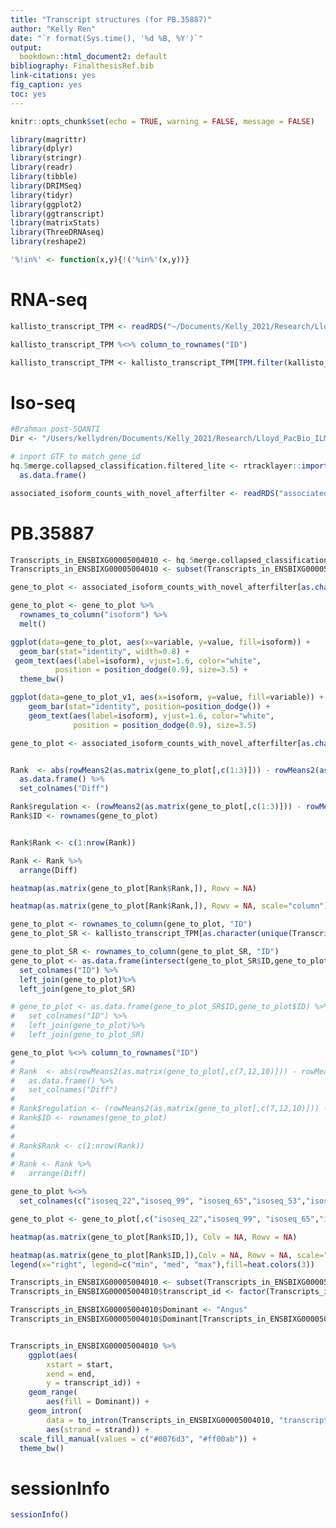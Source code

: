 ```yaml
---
title: "Transcript structures (for PB.35887)"
author: "Kelly Ren"
date: "`r format(Sys.time(), '%d %B, %Y')`"
output:
  bookdown::html_document2: default
bibliography: FinalthesisRef.bib
link-citations: yes
fig_caption: yes
toc: yes
---
```


```r
knitr::opts_chunk$set(echo = TRUE, warning = FALSE, message = FALSE)
```

```r
library(magrittr)
library(dplyr)
library(stringr)
library(readr)
library(tibble)
library(DRIMSeq)
library(tidyr)
library(ggplot2)
library(ggtranscript)
library(matrixStats)
library(ThreeDRNAseq)
library(reshape2)

'%!in%' <- function(x,y){!('%in%'(x,y))}
```

# RNA-seq
```r
kallisto_transcript_TPM <- readRDS("~/Documents/Kelly_2021/Research/Lloyd_PacBio_ILMN_quantification/Lloyd_RNAseq_cattle_R/kallisto_transcript_TPM.rds")
```

```r
kallisto_transcript_TPM %<>% column_to_rownames("ID")

kallisto_transcript_TPM <- kallisto_transcript_TPM[TPM.filter(kallisto_transcript_TPM,sample.n = 3, tpm.cut = 1),]
```

# Iso-seq
```r
#Brahman post-SQANTI 
Dir <- "/Users/kellydren/Documents/Kelly_2021/Research/Lloyd_PacBio_ILMN_quantification/Raw_data/map_to_brahman/post-SQANTI-filter/"

# inport GTF to match gene_id
hq.5merge.collapsed_classification.filtered_lite <- rtracklayer::import(file.path(Dir,'hq.5merge.collapsed_classification.filtered_lite.gtf')) %>%
  as.data.frame()

associated_isoform_counts_with_novel_afterfilter <- readRDS("associated_isoform_counts_with_novel_afterfilter.rds")
```

# PB.35887
```r
Transcripts_in_ENSBIXG00005004010 <- hq.5merge.collapsed_classification.filtered_lite %>% subset(gene_id %in% "PB.35887")
Transcripts_in_ENSBIXG00005004010 <- subset(Transcripts_in_ENSBIXG00005004010, type %in% "exon")

```

```r
gene_to_plot <- associated_isoform_counts_with_novel_afterfilter[as.character(unique(Transcripts_in_ENSBIXG00005004010$transcript_id)),] %>% drop_na()

gene_to_plot <- gene_to_plot %>%
  rownames_to_column("isoform") %>%
  melt()

ggplot(data=gene_to_plot, aes(x=variable, y=value, fill=isoform)) +
  geom_bar(stat="identity", width=0.8) +  
 geom_text(aes(label=isoform), vjust=1.6, color="white",
          position = position_dodge(0.9), size=3.5) +
  theme_bw()

ggplot(data=gene_to_plot_v1, aes(x=isoform, y=value, fill=variable)) +
    geom_bar(stat="identity", position=position_dodge()) +  
    geom_text(aes(label=isoform), vjust=1.6, color="white",
              position = position_dodge(0.9), size=3.5)
```

```r
gene_to_plot <- associated_isoform_counts_with_novel_afterfilter[as.character(unique(Transcripts_in_ENSBIXG00005004010$transcript_id)),] %>% drop_na()


Rank  <- abs(rowMeans2(as.matrix(gene_to_plot[,c(1:3)])) - rowMeans2(as.matrix(gene_to_plot[,c(4:6)]))) %>%
  as.data.frame() %>%
  set_colnames("Diff")

Rank$regulation <- (rowMeans2(as.matrix(gene_to_plot[,c(1:3)])) - rowMeans2(as.matrix(gene_to_plot[,c(4:6)])))>0
Rank$ID <- rownames(gene_to_plot)


Rank$Rank <- c(1:nrow(Rank))

Rank <- Rank %>%
  arrange(Diff)

heatmap(as.matrix(gene_to_plot[Rank$Rank,]), Rowv = NA)

heatmap(as.matrix(gene_to_plot[Rank$Rank,]), Rowv = NA, scale="column")
```

```r

gene_to_plot <- rownames_to_column(gene_to_plot, "ID")
gene_to_plot_SR <- kallisto_transcript_TPM[as.character(unique(Transcripts_in_ENSBIXG00005004010$transcript_id)),] %>% drop_na()

gene_to_plot_SR <- rownames_to_column(gene_to_plot_SR, "ID")
gene_to_plot <- as.data.frame(intersect(gene_to_plot_SR$ID,gene_to_plot$ID)) %>%
  set_colnames("ID") %>%
  left_join(gene_to_plot)%>%
  left_join(gene_to_plot_SR)

# gene_to_plot <- as.data.frame(gene_to_plot_SR$ID,gene_to_plot$ID) %>%
#   set_colnames("ID") %>%
#   left_join(gene_to_plot)%>%
#   left_join(gene_to_plot_SR)

gene_to_plot %<>% column_to_rownames("ID")
#
# Rank  <- abs(rowMeans2(as.matrix(gene_to_plot[,c(7,12,10)])) - rowMeans2(as.matrix(gene_to_plot[,c(8,9,11)]))) %>%
#   as.data.frame() %>%
#   set_colnames("Diff")
#
# Rank$regulation <- (rowMeans2(as.matrix(gene_to_plot[,c(7,12,10)])) - rowMeans2(as.matrix(gene_to_plot[,c(8,9,11)])))>0
# Rank$ID <- rownames(gene_to_plot)
#
#
# Rank$Rank <- c(1:nrow(Rank))
#
# Rank <- Rank %>%
#   arrange(Diff)

gene_to_plot %<>%
  set_colnames(c("isoseq_22","isoseq_99", "isoseq_65","isoseq_53","isoseq_60","isoseq_7","illumina_22","illumina_53","illumina_60","illumina_65","illumina_7","illumina_99"))

gene_to_plot <- gene_to_plot[,c("isoseq_22","isoseq_99", "isoseq_65","isoseq_53","isoseq_60","isoseq_7","illumina_22","illumina_99","illumina_65","illumina_53","illumina_60","illumina_7")]

heatmap(as.matrix(gene_to_plot[Rank$ID,]), Colv = NA, Rowv = NA)

heatmap(as.matrix(gene_to_plot[Rank$ID,]),Colv = NA, Rowv = NA, scale="column")
legend(x="right", legend=c("min", "med", "max"),fill=heat.colors(3))

```



```r
Transcripts_in_ENSBIXG00005004010 <- subset(Transcripts_in_ENSBIXG00005004010, transcript_id %in% c(rownames(gene_to_plot[Rank$Rank,])))
Transcripts_in_ENSBIXG00005004010$transcript_id <- factor(Transcripts_in_ENSBIXG00005004010$transcript_id, levels = c(rownames(gene_to_plot[Rank$Rank,])))

Transcripts_in_ENSBIXG00005004010$Dominant <- "Angus"
Transcripts_in_ENSBIXG00005004010$Dominant[Transcripts_in_ENSBIXG00005004010$transcript_id %in% Rank$ID[Rank$regulation]] <- "Brahman"


Transcripts_in_ENSBIXG00005004010 %>%
    ggplot(aes(
        xstart = start,
        xend = end,
        y = transcript_id)) +
    geom_range(
        aes(fill = Dominant)) +
    geom_intron(
        data = to_intron(Transcripts_in_ENSBIXG00005004010, "transcript_id"),
        aes(strand = strand)) +
  scale_fill_manual(values = c("#0076d3", "#ff00ab")) +
  theme_bw() 
```



# sessionInfo
```r
sessionInfo()
```

